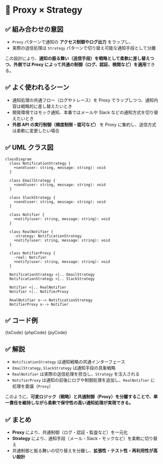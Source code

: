 

# 🧩 Proxy × Strategy

## ✅ 組み合わせの意図

- `Proxy` パターンで通知の **アクセス制御やログ出力** をラップし、
- 実際の送信処理は `Strategy` パターンで切り替え可能な通知手段として分離

この設計により、**通知の振る舞い（送信手段）を戦略として柔軟に差し替えつつ、外側では Proxy によって共通の制御（ログ、認証、検閲など）を適用**できる。

## ✅ よく使われるシーン

- 通知処理の共通フロー（ログやトレース）を Proxy でラップしつつ、通知内容は戦略的に差し替えたいとき
- 開発環境ではモック通知、本番ではメールや Slack などの通知方式を切り替えたいとき
- **外部 API の実行制御（頻度制限・認可など）** を Proxy に集約し、送信方式は柔軟に変更したい場合

## ✅ UML クラス図

```mermaid
classDiagram
  class NotificationStrategy {
    +send(user: string, message: string): void
  }

  class EmailStrategy {
    +send(user: string, message: string): void
  }

  class SlackStrategy {
    +send(user: string, message: string): void
  }

  class Notifier {
    +notify(user: string, message: string): void
  }

  class RealNotifier {
    -strategy: NotificationStrategy
    +notify(user: string, message: string): void
  }

  class NotifierProxy {
    -real: Notifier
    +notify(user: string, message: string): void
  }

  NotificationStrategy <|.. EmailStrategy
  NotificationStrategy <|.. SlackStrategy

  Notifier <|.. RealNotifier
  Notifier <|.. NotifierProxy

  RealNotifier o--> NotificationStrategy
  NotifierProxy o--> Notifier
```

## ✅ コード例

<Tabs groupId="language">
  <TabItem value="ts" label="TypeScript">
    <CodeBlock language="ts">{tsCode}</CodeBlock>
  </TabItem>
  <TabItem value="php" label="PHP">
    <CodeBlock language="php">{phpCode}</CodeBlock>
  </TabItem>
  <TabItem value="python" label="Python">
    <CodeBlock language="python">{pyCode}</CodeBlock>
  </TabItem>
</Tabs>

## ✅ 解説

- `NotificationStrategy` は通知戦略の共通インターフェース
- `EmailStrategy`, `SlackStrategy` は通知手段の具象戦略
- `RealNotifier` は実際の送信処理を担当し、`Strategy` を注入される
- `NotifierProxy` は通知の前後にログや制御処理を追加し、`RealNotifier` に処理を委譲（`Proxy`）

このように、**可変ロジック（戦略）と共通制御（Proxy）を分離することで、単一責任を維持しながら柔軟で保守性の高い通知処理が実現できる。**

## ✅ まとめ

- **Proxy** により、共通制御（ログ・認証・監査など）を一元化
- **Strategy** により、通知手段（メール・Slack・モックなど）を柔軟に切り替え
- 共通制御と振る舞いの切り替えを分離し、**拡張性・テスト性・再利用性が高い設計**
